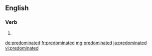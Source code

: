 ==English==

===Verb===
{{head|en}}

# {{en-past of|predominate}}

[[de:predominated]]
[[fr:predominated]]
[[mg:predominated]]
[[ja:predominated]]
[[vi:predominated]]